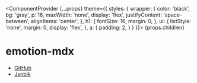 
  <ComponentProvider
    {...props}
    theme={{
      styles: {
        wrapper: {
          color: 'black',
          bg: 'gray',
          p: 16,
          maxWidth: 'none',
          display: 'flex',
          justifyContent: 'space-between',
          alignItems: 'center',
        },
        h1: {
          fontSize: 16,
          margin: 0,
        },
        ul: {
          listStyle: 'none',
          margin: 0,
          display: 'flex',
        },
        a: {
          padding: 2,
        }
      }
    }}>
    <wrapper>
      {props.children}
    </wrapper>
  </ComponentProvider>

# emotion-mdx

- [GitHub](https://github.com/jxnblk/emotion-mdx)
- [Jxnblk](https://jxnblk.com)
